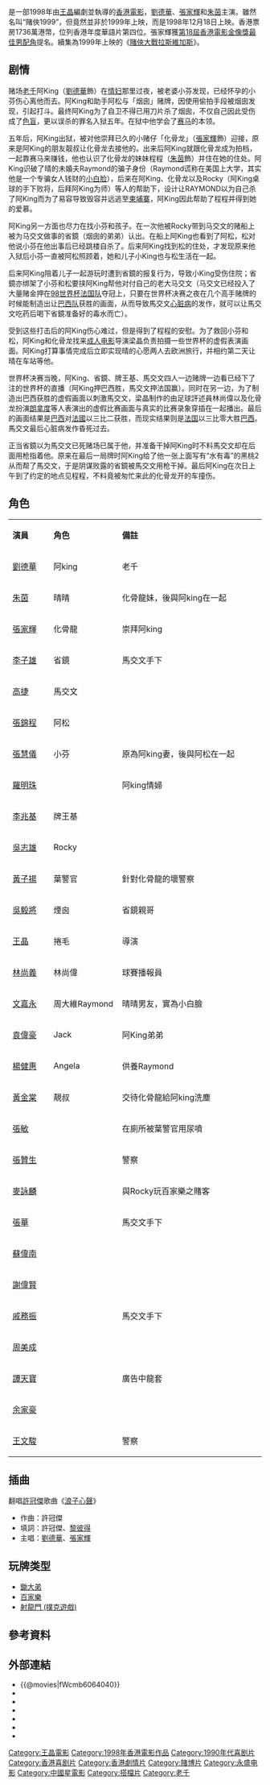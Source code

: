 {{noteTA
|1 = zh:鋤大弟; zh-hk:鋤大弟; zh-tw:大老二; zh-cn:大老二;
}}
{{Infobox Film
| name = 賭俠1999
| original_name = ''{{lang|en|The Conman}}''
| image = The Conman 1999.jpg
| caption = 影碟封面
| director = [[王晶|王晶]]
| producer = 王晶
| producer_2 = 馮志偉<br />{{lang|en|Cats}}<br />沈瑋敏
| writer = 王晶
| starring = [[劉德華|劉德華]]<br />[[张家辉|张家辉]]<br />[[朱茵|朱茵]]|
| music = [[羅堅|羅堅]] 
| cinematography = [[高照林|高照林]]
| editing = [[麥子善|麥子善]] 
| production_company = [[中國星集團|中國星集團]]<br />[[最佳拍檔有限公司|最佳拍檔有限公司]] 
| distributor ={{HK}}：[[中國星集團|中國星集團]]
| released = {{HK}}：{{film date|1998|12|18}}<br>{{SIN}}：{{film date|1998|12|24}}
| runtime = 112分钟
| country = {{HK}}
| language = 粵語
| gross   = HK $17,369,190.00<ref>{{Cite web|title=賭俠1999 (1998)|url=http://hkmdb.com/db/movies/view.mhtml?id=8417&display_set=big5|accessdate=2020-04-15|work=hkmdb.com|archive-date=2020-09-26|archive-url=https://web.archive.org/web/20200926193329/http://www.hkmdb.com/db/movies/view.mhtml?id=8417&display_set=big5|dead-url=no}}</ref> 
| preceded_by    = [[赌侠2之上海滩赌圣|赌侠2之上海滩赌圣]]（1991）
| followed_by    = [[賭俠大戰拉斯維加斯|賭俠大戰拉斯維加斯]]（1999）
| amg_id = |
| imdb_id    = tt0184354
}}
{{engname|《賭俠1999》|''The Conman''}}是一部1998年由[[王晶|王晶]]編劇並執導的[[香港電影|香港電影]]，[[劉德華|劉德華]]、[[張家輝|張家輝]]和[[朱茵|朱茵]]主演。雖然名叫“賭俠1999”，但竟然並非於1999年上映，而是1998年12月18日上映。香港票房1736萬港幣，位列香港年度華語片第四位。張家輝獲[[第18屆香港電影金像獎|第18屆香港電影金像獎]][[香港電影金像獎最佳男配角|最佳男配角]]提名。續集為1999年上映的《[[賭俠大戰拉斯維加斯|賭俠大戰拉斯維加斯]]》。

== 剧情 ==
赌场[[老千|老千]]阿King（[[劉德華|劉德華]]飾）在[[情妇|情妇]]那里过夜，被老婆小芬发现，已经怀孕的小芬伤心离他而去。阿King和助手阿松与「烟囱」赌牌，因使用偷拍手段被烟囱发现，引起打斗。最终阿King为了自卫不得已用刀片杀了烟囱，不仅自己因此受伤成了[[色盲|色盲]]，更以误杀的罪名入狱五年。在狱中他学会了[[赛马|赛马]]的本领。

五年后，阿King出狱，被对他崇拜已久的小赌仔「化骨龙」（[[張家輝|張家輝]]飾）迎接，原来是阿King的朋友靓叔让化骨龙去接他的。出来后阿King就跟化骨龙成为拍档，一起靠赛马来赚钱，他也认识了化骨龙的妹妹程程（[[朱茵|朱茵]]飾）并住在她的住处。阿King识破了晴的未婚夫Raymond的骗子身份（Raymond谎称在美国上大学，其实他是一个专骗女人钱财的[[小白脸|小白脸]]），后来在阿King、化骨龙以及Rocky（阿King桌球的手下败将，后拜阿King为师）等人的帮助下，设计让RAYMOND以为自己杀了阿King而为了易容导致毁容并远逃至[[柬埔寨|柬埔寨]]，阿King因此帮助了程程并得到她的爱慕。

阿King另一方面也尽力在找小芬和孩子。在一次他被Rocky带到马交文的赌船上被为马交文做事的省鏡（烟囱的弟弟）认出。在船上阿King也看到了阿松，松对他说小芬在他出事后已经跳楼自杀了。后来阿King找到松的住处，才发现原来他入狱后小芬一直被阿松照顾着，她和儿子小King也与松生活在一起。

后来阿King陪着儿子一起游玩时遭到省鏡的报复行为，导致小King受伤住院；省鏡亦绑架了小芬和松要挟阿King帮他对付自己的老大马交文（马交文已经投入了大量赌金押在[[1998年世界盃足球賽|98世界杯]][[法國國家足球隊|法国队]]夺冠上，只要在世界杯决赛之夜在几个高手赌牌的时候能制造出让[[巴西國家足球隊|巴西队]]获胜的画面，从而导致馬交文[[心脏病|心脏病]]的发作，就可以让馬交文吃药后喝下省鏡准备好的毒水而亡）。

受到这些打击后的阿King伤心难过，但是得到了程程的安慰。为了救回小芬和松，阿King和化骨龙找来[[成人电影|成人电影]]导演梁晶负责拍摄一些世界杯的虚假表演画面。阿King打算事情完成后立即实现晴的心愿两人去欧洲旅行，并相约第二天让晴在车站等他。

世界杯决赛当晚，阿King、省鏡、牌王基、馬交文四人一边赌牌一边看已经下了注的世界杯的直播（阿King押巴西胜，馬交文押法国赢）。同时在另一边，为了制造出巴西获胜的虚假画面以刺激馬交文，梁晶制作的由足球評述員林尚偉以及化骨龙扮演[[朗拿度|朗拿度]]等人表演出的虚假比赛画面与真实的比赛录象穿插在一起播出。最后的画面结果是[[巴西|巴西]]对[[法國|法國]]以三比二获胜，而现实结果则是[[法国|法国]]以三比零大胜[[巴西|巴西]]。馬交文最后心脏病发作昏死过去。

正当省鏡以为馬交文已死赌场已属于他，并准备干掉阿King时不料馬交文却在后面用枪指着他。原来在最后一局牌时阿King给了他一张上面写有“水有毒”的黑桃2从而帮了馬交文，于是阴谋败露的省鏡被馬交文用枪干掉。最后阿King在次日上午到了约定的地点见程程，不料竟被匆忙来此的化骨龙开的车撞伤。

== 角色 ==
{|class="wikitable" width="45%"
|- style="background:cornflowerblue; color:white" align=center
|style="width:1%"|'''演員'''||style="width:1%"|'''角色'''||style="width:4%"|'''備註'''
|-
|[[劉德華|劉德華]]||阿king||老千
|-
|[[朱茵|朱茵]]||晴晴||化骨龍妹，後與阿king在一起
|-
|[[張家輝|張家輝]]||化骨龍||崇拜阿king
|-
|[[李子雄|李子雄]]||省鏡||馬交文手下
|-
|[[高捷|高捷]]||馬交文||
|-
|[[張錦程|張錦程]]||阿松||
|-
|[[張慧儀|張慧儀]]||小芬||原為阿king妻，後與阿松在一起
|-
|[[羅明珠|羅明珠]]||||阿king情婦
|-
|[[李兆基|李兆基]]||牌王基||
|-
|[[吳志雄|吳志雄]]||Rocky||
|-
|[[黃子揚|黃子揚]]||葉警官||針對化骨龍的壞警察
|-
|[[吳毅將|吳毅將]]||煙囪||省鏡親哥
|-
|[[王晶|王晶]]||捲毛||導演
|-
|[[林尚義|林尚義]]||林尚偉||球賽播報員
|-
|[[文嘉永|文嘉永]]||周大維Raymond||晴晴男友，實為小白臉
|-
|[[袁偉豪|袁偉豪]]||Jack||阿King弟弟
|-
|[[楊健惠|楊健惠]]||Angela||供養Raymond
|-
|[[黃金棠|黃金棠]]||靚叔||交待化骨龍給阿king洗塵
|-
|[[張敏_(導演)|張敏]]||||在廁所被葉警官用尿噴
|-
|[[張贊生|張贊生]]||||警察
|-
|[[麥詠麟|麥詠麟]]||||與Rocky玩百家樂之賭客
|-
|[[張華|張華]]||||馬交文手下
|-
|[[蘇偉南|蘇偉南]]||||
|-
|[[謝偉賢|謝偉賢]]||||rowspan=3|馬交文手下
|-
|[[戚務振|戚務振]]||
|-
|[[周美成|周美成]]||
|-
|[[譚天寶|譚天寶]]||||廣告中龍套
|-
|[[余家豪|余家豪]]||||
|-
|[[王文駿|王文駿]]||||警察
|}

== 插曲 ==
翻唱[[許冠傑|許冠傑]]歌曲《[[浪子心聲|浪子心聲]]》
*作曲：許冠傑
*填詞：許冠傑、[[黎彼得|黎彼得]]
*主唱：[[劉德華|劉德華]]、[[張家輝|張家輝]]

== 玩牌类型 ==
*[[鋤大弟|鋤大弟]]
*[[百家樂|百家樂]]
*[[射龍門_(撲克遊戲)|射龍門 (撲克遊戲)]]

== 參考資料 ==
{{reflist}}

== 外部連結 ==
*{{@movies|fWcmb6064040}}
*{{douban}}
*{{Mtime|15579}}
*{{Amg movie|262104}}
*{{rotten-tomatoes|conman_1999}}
*{{hkmdb title|8417}}
*{{imdb title|0184354}}

{{王晶}}
{{張家輝}}
{{刘德华}}
{{香港賭博電影}}
{{DEFAULTSORT:du xia}}
[[Category:王晶電影|Category:王晶電影]]
[[Category:1998年香港電影作品|Category:1998年香港電影作品]]
[[Category:1990年代喜剧片|Category:1990年代喜剧片]]
[[Category:香港喜剧片|Category:香港喜剧片]]
[[Category:香港劇情片|Category:香港劇情片]]
[[Category:賭博片|Category:賭博片]]
[[Category:永盛电影|Category:永盛电影]]
[[Category:中國星電影|Category:中國星電影]]
[[Category:搭檔片|Category:搭檔片]]
[[Category:老千|Category:老千]]